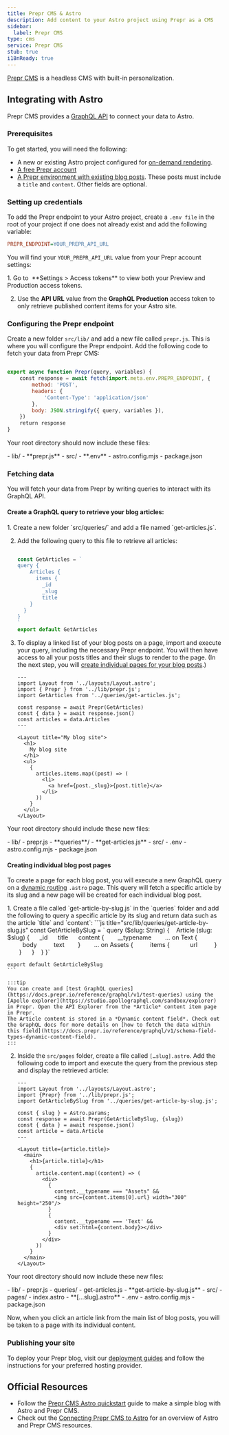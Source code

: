 ```yaml
---
title: Prepr CMS & Astro
description: Add content to your Astro project using Prepr as a CMS
sidebar:
  label: Prepr CMS
type: cms
service: Prepr CMS
stub: true
i18nReady: true
---
```


[Prepr CMS](https://www.prepr.io/) is a headless CMS with built-in personalization.

## Integrating with Astro

Prepr CMS provides a [GraphQL API](https://docs.prepr.io/reference/graphql/v1/overview) to connect your data to Astro.

### Prerequisites

To get started, you will need the following:

- A new or existing Astro project configured for [on-demand rendering](/en/guides/on-demand-rendering/).
- [A free Prepr account](https://signup.prepr.io/)
- [A Prepr environment with existing blog posts](https://docs.prepr.io/account/set-up-environments#create-an-envirntonment). These posts must include a `title` and `content`. Other fields are optional.

### Setting up credentials

To add the Prepr endpoint to your Astro project, create a `.env file` in the root of your project if one does not already exist and add the following variable:

```ini title=".env"
PREPR_ENDPOINT=YOUR_PREPR_API_URL
```

You will find your `YOUR_PREPR_API_URL` value from your Prepr account settings:

<Steps>
1. Go to  **Settings > Access tokens** to view both your Preview and Production access tokens.

2. Use the **API URL** value from the **GraphQL Production** access token to only retrieve published content items for your Astro site.
</Steps>

### Configuring the Prepr endpoint

Create a new folder `src/lib/` and add a new file called `prepr.js`. This is where you will configure the Prepr endpoint. Add the following code to fetch your data from Prepr CMS:

```js title="src/lib/prepr.js"

export async function Prepr(query, variables) {
    const response = await fetch(import.meta.env.PREPR_ENDPOINT, {
        method: 'POST',
        headers: {
            'Content-Type': 'application/json'
        },
        body: JSON.stringify({ query, variables }),
    })
    return response
}
```

Your root directory should now include these files:

<FileTree title="Project Structure">
- lib/
    - **prepr.js**
- src/
- **.env**
- astro.config.mjs
- package.json

</FileTree>

### Fetching data

You will fetch your data from Prepr by writing queries to interact with its GraphQL API.

#### Create a GraphQL query to retrieve your blog articles:

<Steps>
1. Create a new folder `src/queries/` and add a file named `get-articles.js`.

2. Add the following query to this file to retrieve all articles:
    ```js title="src/queries/get-articles.js"

    const GetArticles = `
    query {
        Articles {
          items {
            _id
            _slug
            title
        }
      }
    }
    `
    export default GetArticles
    ```

3. To display a linked list of your blog posts on a page, import and execute your query, including the necessary Prepr endpoint. You will then have access to all your posts titles and their slugs to render to the page. (In the next step, you will [create individual pages for your blog posts](#creating-individual-blog-post-pages).)
    ```astro title="src/pages/index.astro" ins={3-4, 6-8, 15-23}
    ---
    import Layout from '../layouts/Layout.astro';
    import { Prepr } from '../lib/prepr.js';
    import GetArticles from '../queries/get-articles.js';

    const response = await Prepr(GetArticles)
    const { data } = await response.json()
    const articles = data.Articles
    ---

    <Layout title="My blog site">
      <h1>
        My blog site
      </h1>
      <ul>
        {
          articles.items.map((post) => (
            <li>
              <a href={post._slug}>{post.title}</a>
            </li>
          ))
        }
      </ul>
    </Layout>
    ```
</Steps>

Your root directory should include these new files:

<FileTree title="Project Structure">
- lib/
    - prepr.js
    - **queries**/
        - **get-articles.js**
- src/
- .env
- astro.config.mjs
- package.json
</FileTree>

#### Creating individual blog post pages

To create a page for each blog post, you will execute a new GraphQL query on a [dynamic routing](/en/guides/routing/#server-ssr-mode) `.astro` page. This query will fetch a specific article by its slug and a new page will be created for each individual blog post.

<Steps>
1. Create a file called `get-article-by-slug.js` in the `queries` folder and add the following to query a specific article by its slug and return data such as the article `title` and `content`:
    ```js title="src/lib/queries/get-article-by-slug.js"
    const GetArticleBySlug = `
    query ($slug: String) {
       Article (slug: $slug) {
         _id
         title
         content {
           __typename
           ... on Text {
             body
             text
           }
           ... on Assets {
             items {
               url
             }
           }
         }
       }
    }`

    export default GetArticleBySlug
    ```

    :::tip
    You can create and [test GraphQL queries](https://docs.prepr.io/reference/graphql/v1/test-queries) using the [Apollo explorer](https://studio.apollographql.com/sandbox/explorer) in Prepr. Open the API Explorer from the *Article* content item page in Prepr.
    The Article content is stored in a *Dynamic content field*. Check out the GraphQL docs for more details on [how to fetch the data within this field](https://docs.prepr.io/reference/graphql/v1/schema-field-types-dynamic-content-field).
    :::

2. Inside the `src/pages` folder, create a file called `[…slug].astro`. Add the following code to import and execute the query from the previous step and display the retrieved article:
    ```astro title="src/pages/[...slug].astro"
    ---
    import Layout from '../layouts/Layout.astro';
    import {Prepr} from '../lib/prepr.js';
    import GetArticleBySlug from '../queries/get-article-by-slug.js';

    const { slug } = Astro.params;
    const response = await Prepr(GetArticleBySlug, {slug})
    const { data } = await response.json()
    const article = data.Article
    ---

    <Layout title={article.title}>
      <main>
        <h1>{article.title}</h1>
        {
          article.content.map((content) => (
            <div>
              {
                content.__typename === "Assets" &&
                <img src={content.items[0].url} width="300" height="250"/>
              }
              {
                content.__typename === 'Text' &&
                <div set:html={content.body}></div>
              }
            </div>
          ))
        }
      </main>
    </Layout>
    ```
</Steps>

Your root directory should now include these new files:

<FileTree title="Project Structure">
- lib/
    - prepr.js
    - queries/
        - get-articles.js
        - **get-article-by-slug.js**
- src/
    - pages/
      - index.astro
      - **[…slug].astro**
- .env
- astro.config.mjs
- package.json
</FileTree>

Now, when you click an article link from the main list of blog posts, you will be taken to a page with its individual content.

### Publishing your site

To deploy your Prepr blog, visit our [deployment guides](/en/guides/deploy/) and follow the instructions for your preferred hosting provider.

## Official Resources

- Follow the [Prepr CMS Astro quickstart](https://github.com/preprio/astro-quick-start) guide to make a simple blog with Astro and Prepr CMS. 
- Check out the [Connecting Prepr CMS to Astro](https://docs.prepr.io/connecting-front-end-apps/astro) for an overview of Astro and Prepr CMS resources.

